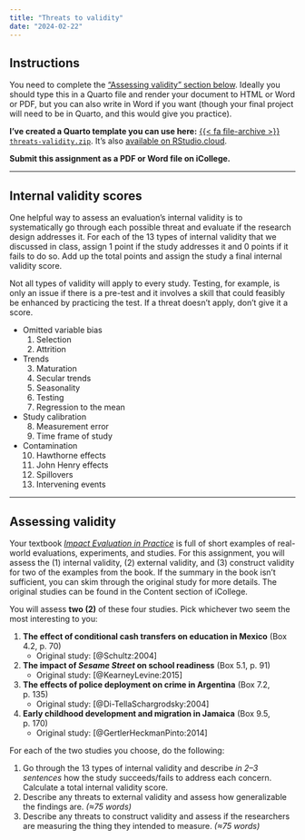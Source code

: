 ```yaml
---
title: "Threats to validity"
date: "2024-02-22"
---
```


## Instructions

You need to complete the ["Assessing validity" section below](/assignment/04-eval-threats.qmd#assessing-validity-1). Ideally you should type this in a Quarto file and render your document to HTML or Word or PDF, but you can also write in Word if you want (though your final project will need to be in Quarto, and this would give you practice).

**I've created a Quarto template you can use here:** [{{< fa file-archive >}} `threats-validity.zip`](/projects/threats-validity.zip). It's also [available on RStudio.cloud](https://rstudio.cloud/spaces/269500/content/4357671).

**Submit this assignment as a PDF or Word file on iCollege.**

---

## Internal validity scores

One helpful way to assess an evaluation's internal validity is to systematically go through each possible threat and evaluate if the research design addresses it. For each of the 13 types of internal validity that we discussed in class, assign 1 point if the study addresses it and 0 points if it fails to do so. Add up the total points and assign the study a final internal validity score.

Not all types of validity will apply to every study. Testing, for example, is only an issue if there is a pre-test and it involves a skill that could feasibly be enhanced by practicing the test. If a threat doesn't apply, don't give it a score.

- Omitted variable bias
    1. Selection
    2. Attrition
- Trends
    3. Maturation
    4. Secular trends
    5. Seasonality
    6. Testing
    7. Regression to the mean
- Study calibration
    8. Measurement error
    9. Time frame of study
- Contamination
    10. Hawthorne effects
    11. John Henry effects
    12. Spillovers
    13. Intervening events

---

## Assessing validity

Your textbook [*Impact Evaluation in Practice*](https://openknowledge.worldbank.org/handle/10986/25030) is full of short examples of real-world evaluations, experiments, and studies. For this assignment, you will assess the (1) internal validity, (2) external validity, and (3) construct validity for two of the examples from the book. If the summary in the book isn't sufficient, you can skim through the original study for more details. The original studies can be found in the Content section of iCollege.

You will assess **two (2)** of these four studies. Pick whichever two seem the most interesting to you:

1. **The effect of conditional cash transfers on education in Mexico** (Box 4.2, p. 70) 
    - Original study: [@Schultz:2004]
2. **The impact of *Sesame Street* on school readiness** (Box 5.1, p. 91) 
    - Original study: [@KearneyLevine:2015]
3. **The effects of police deployment on crime in Argentina** (Box 7.2, p. 135)
    - Original study: [@Di-TellaSchargrodsky:2004]
4. **Early childhood development and migration in Jamaica** (Box 9.5, p. 170)
    - Original study: [@GertlerHeckmanPinto:2014]

For each of the two studies you choose, do the following:

1. Go through the 13 types of internal validity and describe *in 2–3 sentences* how the study succeeds/fails to address each concern. Calculate a total internal validity score.
2. Describe any threats to external validity and assess how generalizable the findings are. *(≈75 words)*
3. Describe any threats to construct validity and assess if the researchers are measuring the thing they intended to measure. *(≈75 words)*
